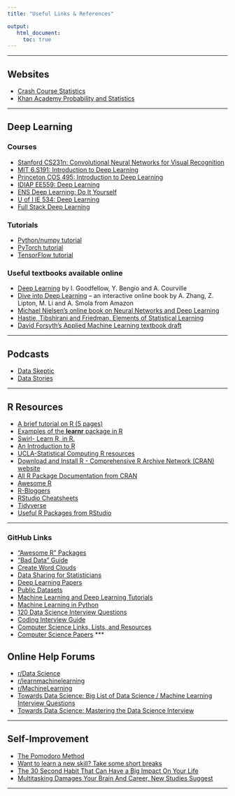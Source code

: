 ```yaml
---
title: "Useful Links & References"

output:
   html_document:
     toc: true
---
```


***


## Websites

* [Crash Course Statistics](https://www.youtube.com/playlist?list=PL8dPuuaLjXtNM_Y-bUAhblSAdWRnmBUcr){target="_blank"}
* [Khan Academy Probability and Statistics](https://www.youtube.com/channel/UCRXuOXLW3LcQLWvxbZiIZ0w/featured){target="_blank"}

***

## Deep Learning 

### Courses 
 
* [Stanford CS231n: Convolutional Neural Networks for Visual Recognition](http://cs231n.stanford.edu/)
* [MIT 6.S191: Introduction to Deep Learning](http://introtodeeplearning.com/)
* [Princeton COS 495: Introduction to Deep Learning](https://www.cs.princeton.edu/courses/archive/spring16/cos495/)
* [IDIAP EE559: Deep Learning](https://fleuret.org/ee559/)
* [ENS Deep Learning: Do It Yourself](https://mlelarge.github.io/dataflowr-web/dldiy_ens.html)
* [U of I IE 534: Deep Learning](https://courses.engr.illinois.edu/ie534/fa2019/)
* [Full Stack Deep Learning](https://course.fullstackdeeplearning.com/)

###  Tutorials

*    [Python/numpy tutorial](https://cs231n.github.io/python-numpy-tutorial/)
*    [PyTorch tutorial](https://pytorch.org/tutorials/)
*    [TensorFlow tutorial](https://www.tensorflow.org/tutorials/)

###  Useful textbooks available online

*    [Deep Learning](https://www.deeplearningbook.org/) by I. Goodfellow, Y. Bengio and A. Courville
*    [Dive into Deep Learning](http://d2l.ai/index.html) -- an interactive online book by A. Zhang, Z. Lipton, M. Li and A. Smola from Amazon
*    [Michael Nielsen's online book on Neural Networks and Deep Learning](http://neuralnetworksanddeeplearning.com/)
*    [Hastie, Tibshirani and Friedman, Elements of Statistical Learning](https://web.stanford.edu/~hastie/ElemStatLearn/)
*    [David Forsyth's Applied Machine Learning textbook draft](http://luthuli.cs.uiuc.edu/~daf/courses/AML-18/learning-book-19-April-18.pdf)

***
  
## Podcasts  

* [Data Skeptic](https://dataskeptic.com/) 
* [Data Stories](http://datastori.es/) 
  
***
  
## R Resources

* [A brief tutorial on R (5 pages)](https://d18ky98rnyall9.cloudfront.net/_d4bb66436b3204edbe8c93209dab051c_r_tutorial_spring18.pdf?Expires=1598313600&Signature=fPpq5baGIswe48stD82Qc8xurCAE~TlXCffhaA1uHPkRfm07rYL6e-ALJrp4A9R5ZUJUkIHCbatnn-1FRY3hDfx6Zep4eItWGskSy2oA6J2GXSiwI3~rtMdxAB9EzJ1I12XccvsKPYrrvn8cvg3c5T7w3E3PAUo7ioQ6JE5j-7g_&Key-Pair-Id=APKAJLTNE6QMUY6HBC5A)
* [Examples of the **learnr** package in R](https://rstudio.github.io/learnr/examples.html)
* [Swirl- Learn R, in R.](https://swirlstats.com/)
* [An Introduction to R](http://cran.r-project.org/doc/manuals/r-release/R-intro.html)
* [UCLA-Statistical Computing R resources](https://stats.idre.ucla.edu/r/)
* [Download and Install R - Comprehensive R Archive Network (CRAN) website](https://cran.r-project.org/){target="_blank"}
* [All R Package Documentation from CRAN](https://cran.r-project.org/web/packages/available_packages_by_name.html){target="_blank"}
* [Awesome R](https://awesome-r.com/){target="_blank"}  
* [R-Bloggers](https://www.r-bloggers.com/){target="_blank"}
* [RStudio Cheatsheets](https://www.rstudio.com/resources/cheatsheets/){target="_blank"}
* [Tidyverse](https://www.tidyverse.org/){target="_blank"}  
* [Useful R Packages from RStudio](https://support.rstudio.com/hc/en-us/articles/201057987-Quick-list-of-useful-R-packages){target="_blank"}

  
***  
  
### GitHub Links

* ["Awesome R" Packages](https://github.com/qinwf/awesome-R) 
* ["Bad Data" Guide](https://github.com/Quartz/bad-data-guide) 
* [Create Word Clouds](https://github.com/Lchiffon/wordcloud2) 
* [Data Sharing for Statisticians](https://github.com/jtleek/datasharing){target="_blank"}
* [Deep Learning Papers](https://github.com/terryum/awesome-deep-learning-papers){target="_blank"}
* [Public Datasets](https://github.com/awesomedata/awesome-public-datasets){target="_blank"} 
* [Machine Learning and Deep Learning Tutorials](https://github.com/ujjwalkarn/Machine-Learning-Tutorials){target="_blank"}
* [Machine Learning in Python](https://github.com/rasbt/python-machine-learning-book-2nd-edition){target="_blank"}
* [120 Data Science Interview Questions](https://github.com/kojino/120-Data-Science-Interview-Questions)
* [Coding Interview Guide](https://github.com/jwasham/coding-interview-university){target="_blank"}
* [Computer Science Links, Lists, and  Resources](https://github.com/sindresorhus/awesome){target="_blank"}
* [Computer Science Papers](https://github.com/papers-we-love/papers-we-love){target="_blank"}
***  
  
## Online Help Forums
* [r/Data Science](https://www.reddit.com/r/datascience/)
* [r/learnmachinelearning](https://www.reddit.com/r/learnmachinelearning/)
* [r/MachineLearning](https://www.reddit.com/r/MachineLearning/)
* [Towards Data Science: Big List of Data Science / Machine Learning Interview Questions](https://towardsdatascience.com/the-big-list-of-ds-ml-interview-resources-2db4f651bd63)
* [Towards Data Science: Mastering the Data Science Interview](https://towardsdatascience.com/mastering-the-data-science-interview-15f9c0a558a7)

***
## Self-Improvement

* [The Pomodoro Method](https://studytime.co.nz/study-advice/why-taking-study-breaks-is-important/)
* [Want to learn a new skill? Take some short breaks](https://www.ninds.nih.gov/News-Events/News-and-Press-Releases/Press-Releases/Want-learn-new-skill-Take-some-short-breaks%20)
* [The 30 Second Habit That Can Have a Big Impact On Your Life](https://www.huffpost.com/entry/the-30-second-habit-that-_b_4808632)
* [Multitasking Damages Your Brain And Career, New Studies Suggest](https://www.forbes.com/sites/travisbradberry/2014/10/08/multitasking-damages-your-brain-and-career-new-studies-suggest/#13fdddd056ee)

***